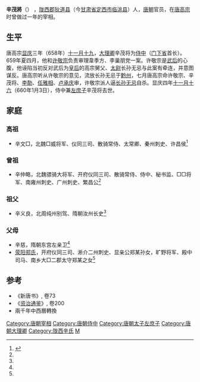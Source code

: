 '''辛茂將'''（{{bd|?||660年|1月3日|catIdx=X}}）<!-- 生年无具体记载。如果有新的发现，请提供来源。 -->，[[陇西郡|陇西郡]][[狄道县|狄道县]]（今[[甘肃省|甘肃省]][[定西市|定西市]][[临洮县|临洮县]]）人，[[唐朝|唐朝]]官员，在[[唐高宗|唐高宗]]时曾做过一年的宰相。

==生平==
唐高宗[[显庆|显庆]]三年（658年）[[十一月十九|十一月十九]]，[[大理卿|大理卿]]辛茂将为[[侍中|侍中]]（[[门下省|门下省]]首长）。659年夏四月，他和[[许敬宗|许敬宗]]负责审理韋季方、李巢朋党一案。许敬宗是[[武后|武后]]的心腹，他诬陷当初反对武后为[[皇后|皇后]]的高宗舅父、[[太尉|太尉]]长孙无忌与此案有牵连，并意图谋反。唐高宗听从许敬宗的意见，流放长孙无忌于[[黔州|黔州]]，七月唐高宗命许敬宗、辛茂将、[[李勣|李勣]]、[[任雅相|任雅相]]、[[卢承庆|卢承庆]]审，许敬宗派人逼[[长孙无忌|长孙无忌]]自杀。显庆四年[[十一月十六|十一月十六]]（660年1月3日），侍中兼[[左庶子|左庶子]]辛茂将去世。

==家庭==
===高祖===
*辛文□，北魏□威将军、仪同三司、散骑常侍、太常卿、秦州刺史、许昌侯<ref name=autogenerated1>{{Cite book|author=刘文编著|title=《陕西新见隋朝墓志》|location=西安|publisher=三秦出版社|date=2018.01|pages=123-124|isbn=978-7-5518-1705-9}}</ref>

===曾祖===
*辛仲略，北魏骠骑大将军、开府仪同三司、散骑常侍、侍中、秘书监、□□将军、南雍州刺史、广州刺史、繁昌公<ref name=autogenerated1 />

===祖父===
*辛义良，北周纯州别驾、隋朝汝州长史<ref name=autogenerated1 />

===父母===
*辛慈，隋朝东宫左亲卫<ref name=autogenerated1 />
*[[荥阳郑氏|荥阳郑氏]]，开府仪同三司、淅介二州刺史、显亲公郑某孙女，旷野将军、殿中司马、南乡大□二郡太守郑某之女<ref name=autogenerated1 />

==参考== 
* 《新唐书》, 卷73 
* 《[[资治通鉴|资治通鉴]]》, 卷200
* 兩千年中西曆轉換

{{DEFAULTSORT:X}}
[[Category:唐朝宰相|Category:唐朝宰相]]
[[Category:唐朝侍中|Category:唐朝侍中]]
[[Category:唐朝太子左庶子|Category:唐朝太子左庶子]]
[[Category:唐朝大理卿|Category:唐朝大理卿]]
[[Category:陇西辛氏|Category:陇西辛氏]]
[[Category:辛姓|M]]